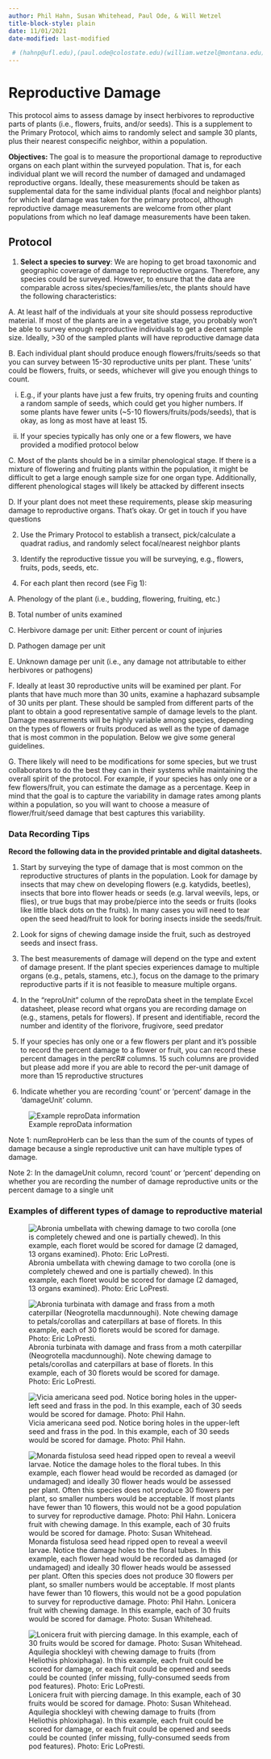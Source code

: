 ```yaml
---
author: Phil Hahn, Susan Whitehead, Paul Ode, & Will Wetzel
title-block-style: plain
date: 11/01/2021
date-modified: last-modified

 # (hahnp@ufl.edu),(paul.ode@colostate.edu)(william.wetzel@montana.edu) (swhitehead@vt.edu)
---
```


#  Reproductive Damage {#sec-repro}

This protocol aims to assess damage by insect herbivores to reproductive parts of plants (i.e., flowers, fruits, and/or seeds). This is a supplement to the Primary Protocol, which aims to randomly select and sample 30 plants, plus their nearest conspecific neighbor, within a population.

**Objectives: **The goal is to measure the proportional damage to reproductive organs on each plant within the surveyed population. That is, for each individual plant we will record the number of damaged and undamaged reproductive organs. Ideally, these measurements should be taken as supplemental data for the same individual plants (focal and neighbor plants) for which leaf damage was taken for the primary protocol, although reproductive damage measurements are welcome from other plant populations from which no leaf damage measurements have been taken. 

## Protocol

1. **Select a species to survey**: We are hoping to get broad taxonomic and geographic coverage of damage to reproductive organs. Therefore, any species could be surveyed. However, to ensure that the data are comparable across sites/species/families/etc, the plants should have the following characteristics:

A. At least half of the individuals at your site should possess reproductive material. If most of the plants are in a vegetative stage, you probably won’t be able to survey enough reproductive individuals to get a decent sample size. Ideally, >30 of the sampled plants will have reproductive damage data

B. Each individual plant should produce enough flowers/fruits/seeds so that you can survey between 15-30 reproductive units per plant. These ‘units’ could be flowers, fruits, or seeds, whichever will give you enough things to count.

i. E.g., if your plants have just a few fruits, try opening fruits and counting a random sample of seeds, which could get you higher numbers. If some plants have fewer units (~5-10 flowers/fruits/pods/seeds), that is okay, as long as most have at least 15.

ii. If your species typically has only one or a few flowers, we have provided a modified protocol below

C. Most of the plants should be in a similar phenological stage. If there is a mixture of flowering and fruiting plants within the population, it might be difficult to get a large enough sample size for one organ type. Additionally, different phenological stages will likely be attacked by different insects


D. If your plant does not meet these requirements, please skip measuring damage to reproductive organs. That’s okay. Or get in touch if you have questions

2. Use the Primary Protocol to establish a transect, pick/calculate a quadrat radius, and randomly select focal/nearest neighbor plants

3. Identify the reproductive tissue you will be surveying, e.g., flowers, fruits, pods, seeds, etc.

4. For each plant then record (see Fig 1):

A. Phenology of the plant (i.e., budding, flowering, fruiting, etc.)

B. Total number of units examined

C. Herbivore damage per unit: Either percent or count of injuries

D. Pathogen damage per unit

E. Unknown damage per unit (i.e., any damage not attributable to either herbivores or pathogens)

F. Ideally at least 30 reproductive units will be examined per plant. For plants that have much more than 30 units, examine a haphazard subsample of 30 units per plant. These should be sampled from different parts of the plant to obtain a good representative sample of damage levels to the plant.  Damage measurements will be highly variable among species, depending on the types of flowers or fruits produced as well as the type of damage that is most common in the population. Below we give some general guidelines.

G. There likely will need to be modifications for some species, but we trust collaborators to do the best they can in their systems while maintaining the overall spirit of the protocol. For example, if your species has only one or a few flowers/fruit, you can estimate the damage as a percentage. Keep in mind that the goal is to capture the variability in damage rates among plants within a population, so you will want to choose a measure of flower/fruit/seed damage that best captures this variability.

### Data Recording Tips

**Record the following data in the provided printable and digital datasheets.**

1. Start by surveying the type of damage that is most common on the reproductive structures of plants in the population. Look for damage by insects that may chew on developing flowers (e.g. katydids, beetles), insects that bore into flower heads or seeds (e.g. larval weevils, leps, or flies), or true bugs that may probe/pierce into the seeds or fruits (looks like little black dots on the fruits). In many cases you will need to tear open the seed head/fruit to look for boring insects inside the seeds/fruit.

2. Look for signs of chewing damage inside the fruit, such as destroyed seeds and insect frass.

3. The best measurements of damage will depend on the type and extent of damage present. If the plant species experiences damage to multiple organs (e.g., petals, stamens, etc.), focus on the damage to the primary reproductive parts if it is not feasible to measure multiple organs.

4. In the “reproUnit” column of the reproData sheet in the template Excel datasheet, please record what organs you are recording damage on (e.g., stamens, petals for flowers). If present and identifiable, record the number and identity of the florivore, frugivore, seed predator

5. If your species has only one or a few flowers per plant and it’s possible to record the percent damage to a flower or fruit, you can record these percent damages in the percR# columns. 15 such columns are provided but please add more if you are able to record the per-unit damage of more than 15 reproductive structures 

6. Indicate whether you are recording ‘count’ or ‘percent’ damage in the ‘damageUnit’ column.


![Example reproData information](images/img28.png){#fig-reprotable}


Note 1: numReproHerb can be less than the sum of the counts of types of damage because a single reproductive unit can have multiple types of damage.

Note 2: In the damageUnit column, record ‘count’ or ‘percent’ depending on whether you are recording the number of damage reproductive units or the percent damage to a single unit


### Examples of different types of damage to reproductive material

::: {#fig-damage layout-ncol=2}

![Abronia umbellata with chewing damage to two corolla (one is completely chewed and one is partially chewed). In this example, each floret would be scored for damage (2 damaged, 13 organs examined). Photo: Eric LoPresti.](images/img2.png){#fig-umbellata}

![Abronia turbinata with damage and frass from a moth caterpillar (Neogrotella macdunnoughi). Note chewing damage to petals/corollas and caterpillars at base of florets. In this example, each of 30 florets would be scored for damage. Photo: Eric LoPresti.](images/img3.png){#fig-turbinata}

:::


![Vicia americana seed pod. Notice boring holes in the upper-left seed and frass in the pod. In this example, each of 30 seeds would be scored for damage. Photo: Phil Hahn.](images/img4.png){#fig-americana}






::: {#fig-damage2 layout-ncol=2}

![Monarda fistulosa seed head ripped open to reveal a weevil larvae. Notice the damage holes to the floral tubes. In this example, each flower head would be recorded as damaged (or undamaged) and ideally 30 flower heads would be assessed per plant. Often this species does not produce 30 flowers per plant, so smaller numbers would be acceptable. If most plants have fewer than 10 flowers, this would not be a good population to survey for reproductive damage. Photo: Phil Hahn.
Lonicera fruit with chewing damage. In this example, each of 30 fruits would be scored for damage. Photo: Susan Whitehead.](images/img5.png){#fig-fistulosa}


![Lonicera fruit with piercing damage. In this example, each of 30 fruits would be scored for damage. Photo: Susan Whitehead.
Aquilegia shockleyi with chewing damage to fruits (from Heliothis phloxiphaga). In this example, each fruit could be scored for damage, or each fruit could be opened and seeds could be counted (infer missing, fully-consumed seeds from pod features). Photo: Eric LoPresti.](images/img6.png){#fig-lonicera}

:::

